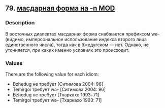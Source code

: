 ## 79. <a href =  'https://agricolamz.github.io/The_Circassian_Isoglosses_Database/79.html'>масдарная форма на -n MOD</a>
### Description

В восточных диалектах масдарная форма снабжается префиксом wə- (видимо, имперсональное использование индекса второго лица единственного числа), тогда как в бжедугском — нет. Однако, не уточняется, при каких именно условиях это происходит.

### Values
There are the following value for each idiom:

* Bzhedug  не требует [Ситимова 2004: 96] 
* Temirgoi  требует wə- [Ситимова 2004: 96] 
* Bzhedug  не требует [Тхаркахо 1993: 71] 
* Temirgoi  требует wə- [Тхаркахо 1993: 71] 

